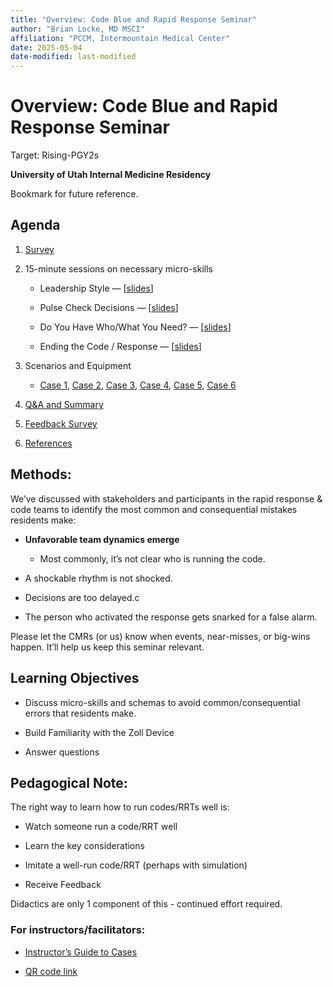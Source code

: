 ```yaml
---
title: "Overview: Code Blue and Rapid Response Seminar"
author: "Brian Locke, MD MSCI"
affiliation: "PCCM, Intermountain Medical Center"
date: 2025-05-04
date-modified: last-modified
---
```


# Overview: Code Blue and Rapid Response Seminar

Target: Rising-PGY2s

**University of Utah Internal Medicine Residency**

Bookmark for future reference.

## Agenda

1.  [Survey](survey.qmd "placeholder")

2.  15-minute sessions on necessary micro-skills

    -   Leadership Style — \[[slides](slides/leadership.html "Leadership Style Slides")\]

    -   Pulse Check Decisions — \[[slides](slides/pulse_check.html "Pulse Check Decisions Slides")\]

    -   Do You Have Who/What You Need? — \[[slides](slides/resources.html "Resources Slides")\]

    -   Ending the Code / Response — \[[slides](slides/ending.html "Ending the Code/RRT Slides")\]

3.  Scenarios and Equipment

    -   [Case 1](slides/case_1.html "Case 1"), [Case 2](slides/case_2.html "Case 2"), [Case 3](slides/case_3.html "Case 3"), [Case 4](slides/case_4.html "Case 4"), [Case 5](slides/case_5.html "Case 5"), [Case 6](slides/case_6.html "Case 6")

4.  [Q&A and Summary](summary.qmd "Summary Page")

5.  [Feedback Survey](survey.qmd "Placeholder")

6.  [References](references.qmd)

## Methods:

We’ve discussed with stakeholders and participants in the rapid response & code teams to identify the most common and consequential mistakes residents make:

-   **Unfavorable team dynamics emerge**

    -   Most commonly, it’s not clear who is running the code.

-   A shockable rhythm is not shocked.

-   Decisions are too delayed.c

-   The person who activated the response gets snarked for a false alarm.

Please let the CMRs (or us) know when events, near-misses, or big-wins happen. It'll help us keep this seminar relevant.

## Learning Objectives

-   Discuss micro-skills and schemas to avoid common/consequential errors that residents make.

-   Build Familiarity with the Zoll Device

-   Answer questions

## Pedagogical Note:

The right way to learn how to run codes/RRTs well is:

-   Watch someone run a code/RRT well

-   Learn the key considerations

-   Imitate a well-run code/RRT (perhaps with simulation)

-   Receive Feedback

Didactics are only 1 component of this - continued effort required.

### For instructors/facilitators:

-   [Instructor's Guide to Cases](https://github.com/reblocke/U-of-U-IM-Codes-and-Rapid-Responses/blob/ee42e4f611e2744f9bd763ff6d7616cc24b82055/2025-4-29%20EK%20Preceptor.ZollSim.docx "Instructor's Guide to Cases")

-   [QR code link](slides/qr.html "To access QR code to course website")
